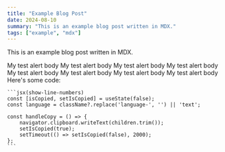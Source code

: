 ```yaml
---
title: "Example Blog Post"
date: 2024-08-10
summary: "This is an example blog post written in MDX."
tags: ["example", "mdx"]
---
```


This is an example blog post written in MDX.

<DocSection title="My Section">
<DocAlert title="My Test Alert">
    My test alert body
</DocAlert>

<DocAlert title="Info Alert" level="important">
    My test alert body
</DocAlert>

<DocAlert title="Warning Alert" level="warning">
    My test alert body
</DocAlert>

<DocAlert title="Critical Alert" level="critical">
    My test alert body
</DocAlert>

<DocAlert title="Question Alert" level="question">
    My test alert body
</DocAlert>

<DocAlert title="Choice Alert" level="choice">
    My test alert body
</DocAlert>

<DocAlert title="Default Alert" level="default">
    My test alert body
</DocAlert>

<DocAlert title="Custom Alert" icon="BellDot">
    My test alert body
</DocAlert>
Here's some code:
    
    ```jsx(show-line-numbers)
    const [isCopied, setIsCopied] = useState(false);
    const language = className?.replace('language-', '') || 'text';

    const handleCopy = () => {
        navigator.clipboard.writeText(children.trim());
        setIsCopied(true);
        setTimeout(() => setIsCopied(false), 2000); 
    };
    ``` 
</DocSection>